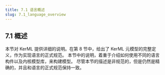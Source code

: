 ```yaml
---
title: 7.1 语言概述
slug: 7.1_language_overview
---
```

## 7.1 概述

本节对 KerML 提供详细的说明。在第 8 节中，给出了 KerML 元模型的完整定义，作为实现语言的正式规范。
本节中的说明，着重于介绍如何使用不同的语言构件以及内核模型库，来构建模型。
尽管本节的描述是非规范的，但是仍然是精确的，并且和语言的正式规范保持一致。

